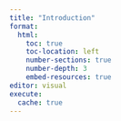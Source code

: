 ```yaml
---
title: "Introduction"
format:
  html:
    toc: true
    toc-location: left
    number-sections: true
    number-depth: 3
    embed-resources: true
editor: visual
execute:
  cache: true
---
```


